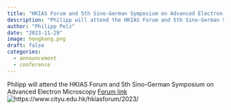 ```yaml
---
title: "HKIAS Forum and 5th Sino-German Symposium on Advanced Electron Microscopy and Instrumentation"
description: "Philipp will attend the HKIAS Forum and 5th Sino-German Symposium on Advanced Electron Microscopy and Instrumentation in Hong Kong and give an invited talk."
author: "Philipp Pelz"
date: "2023-11-29"
image: hongkong.png
draft: false
categories:
  - announcement
  - conference
---
```


Philipp will attend the HKIAS Forum and 5th Sino-German Symposium on Advanced Electron Microscopy
[Forum link](https://www.cityu.edu.hk/hkiasforum/2023/)
![https://www.cityu.edu.hk/hkiasforum/2023/](hongkong.png)




